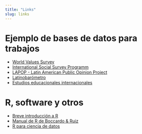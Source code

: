 ```yaml
---
title: "Links"
slug: links
---
```


# Ejemplo de bases de datos para trabajos

- [World Values Survey](http://www.worldvaluessurvey.org)
- [International Social Survey Programm](http://issp.org/menu-top/home/)
- [LAPOP - Latin American Public Opinion Project](https://www.vanderbilt.edu/lapop-espanol/)
- [Latinobarómetro](http://www.latinobarometro.org/lat.jsp)
- [Estudios educacionales internacionales](https://www.agenciaeducacion.cl/estudios/estudios-internacionales/estudios-desarrollados/)


# R, software y otros

- [Breve introducción a R](../practicas/breveintroR/breveintroR.html)
- [Manual de R de Boccardo & Ruiz](https://bookdown.org/gboccardo/manual-ED-UCH/)
- [R para ciencia de datos](https://es.r4ds.hadley.nz/)
